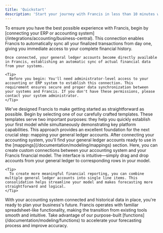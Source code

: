 ```yaml
---
title: 'Quickstart'
description: 'Start your journey with Francis in less than 10 minutes with this step-by-step guide.'
---
```


<Steps>
  <Step title="Connect your accounting system">
    To ensure you have the best possible experience with Francis, begin by [connecting your ERP or accounting system](/integrations/accounting/business-central). This connection enables Francis to automatically sync all your finalized transactions from day one, giving you immediate access to your complete financial history.

    Once connected, your general ledger accounts become directly available in Francis, establishing an automatic sync of actual financial data from your systems.

    <Tip>
      Before you begin: You'll need administrator-level access to your accounting or ERP system to establish this connection. This requirement ensures secure and proper data synchronization between your systems and Francis. If you don't have these permissions, please contact your system administrator.
    </Tip>
  </Step>

  <Step title="Create your model">
    We've designed Francis to make getting started as straightforward as possible. Begin by selecting one of our carefully crafted templates. These templates serve two important purposes: they help you quickly establish your first model while simultaneously demonstrating key platform capabilities. This approach provides an excellent foundation for the next crucial step: mapping your general ledger accounts.
  </Step>

  <Step title="Map your general ledger">
    After connecting your accounting system, you'll find your general ledger accounts ready to use in the [mappings](/documentation/modeling/mappings) section. Here, you can create custom connections between your accounting system and your Francis financial model. The interface is intuitive—simply drag and drop accounts from your general ledger to corresponding rows in your model.

    <Tip>
      To create more meaningful financial reporting, you can combine multiple general ledger accounts into single line items. This consolidation helps streamline your model and makes forecasting more straightforward and logical.
    </Tip>
  </Step>

  <Step title="Begin your planning process">
    With your accounting system connected and historical data in place, you're ready to plan your business's future. Francis operates with familiar spreadsheet-like functionality, making the transition from existing tools smooth and intuitive. Take advantage of our purpose-built [functions](/documentation/modeling/functions) to accelerate your forecasting process and improve accuracy.
  </Step>
</Steps></fileContent>
</invoke>